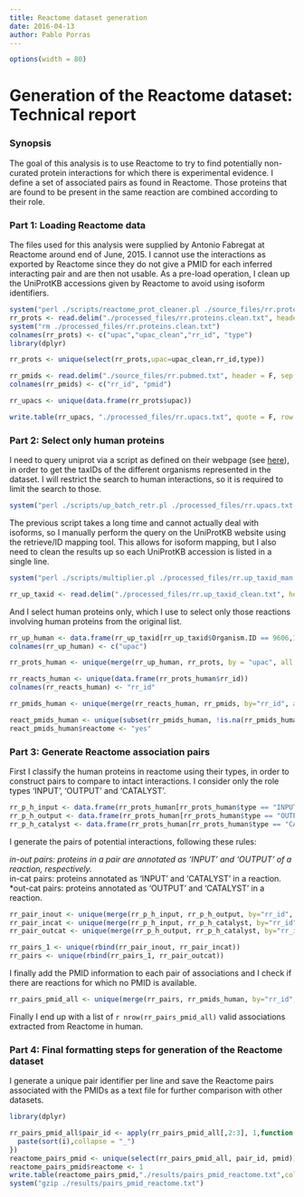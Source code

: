 ```yaml
---
title: Reactome dataset generation
date: 2016-04-13
author: Pablo Porras
---
```

```r
options(width = 80)
```
Generation of the Reactome dataset: Technical report
========================================================

### Synopsis

The goal of this analysis is to use Reactome to try to find potentially non-curated protein interactions for which there is experimental evidence. I define a set of associated pairs as found in Reactome. Those proteins that are found to be present in the same reaction are combined according to their role.  

### Part 1: Loading Reactome data

The files used for this analysis were supplied by Antonio Fabregat at Reactome around end of June, 2015. I cannot use the interactions as exported by Reactome since they do not give a PMID for each inferred interacting pair and are then not usable. As a pre-load operation, I clean up the UniProtKB accessions given by Reactome to avoid using isoform identifiers. 

```r
system("perl ./scripts/reactome_prot_cleaner.pl ./source_files/rr.proteins.txt ./processed_files/rr.proteins.clean.txt")
rr_prots <- read.delim("./processed_files/rr.proteins.clean.txt", header = F, sep = "\t", colClasses = "character")
system("rm ./processed_files/rr.proteins.clean.txt")
colnames(rr_prots) <- c("upac","upac_clean","rr_id", "type")
library(dplyr)

rr_prots <- unique(select(rr_prots,upac=upac_clean,rr_id,type))

rr_pmids <- read.delim("./source_files/rr.pubmed.txt", header = F, sep = "\t", colClasses = "character")
colnames(rr_pmids) <- c("rr_id", "pmid")

rr_upacs <- unique(data.frame(rr_prots$upac))
```
```r
write.table(rr_upacs, "./processed_files/rr.upacs.txt", quote = F, row.names = F, col.names = F)
```

### Part 2: Select only human proteins

I need to query uniprot via a script as defined on their webpage (see [here](http://www.uniprot.org/help/programmatic_access#batch_retrieval_of_entries)), in order to get the taxIDs of the different organisms represented in the dataset. I will restrict the search to human interactions, so it is required to limit the search to those. 

```r
system("perl ./scripts/up_batch_retr.pl ./processed_files/rr.upacs.txt > ./processed_files/rr.up_taxid.txt")     # This takes a LONG time, do not run unless 100% needed. 
```

The previous script takes a long time and cannot actually deal with isoforms, so I manually perform the query on the UniProtKB website using the retrieve/ID mapping tool. This allows for isoform mapping, but I also need to clean the results up so each UniProtKB accession is listed in a single line. 

```r
system("perl ./scripts/multiplier.pl ./processed_files/rr.up_taxid_man.txt ./processed_files/rr.up_taxid_clean.txt")
```
```r
rr_up_taxid <- read.delim("./processed_files/rr.up_taxid_clean.txt", header = T, sep = "\t", colClasses = "character")
```

And I select human proteins only, which I use to select only those reactions involving human proteins from the original list. 

```r
rr_up_human <- data.frame(rr_up_taxid[rr_up_taxid$Organism.ID == 9606,1])
colnames(rr_up_human) <- c("upac")

rr_prots_human <- unique(merge(rr_up_human, rr_prots, by = "upac", all.x=T, all.y=F))

rr_reacts_human <- unique(data.frame(rr_prots_human$rr_id))
colnames(rr_reacts_human) <- "rr_id"

rr_pmids_human <- unique(merge(rr_reacts_human, rr_pmids, by="rr_id", all=F))

react_pmids_human <- unique(subset(rr_pmids_human, !is.na(rr_pmids_human$pmid), select = "pmid"))
react_pmids_human$reactome <- "yes"
```

### Part 3: Generate Reactome association pairs

First I classify the human proteins in reactome using their types, in order to construct pairs to compare to intact interactions. I consider only the role types 'INPUT', 'OUTPUT' and 'CATALYST'. 


```r
rr_p_h_input <- data.frame(rr_prots_human[rr_prots_human$type == "INPUT",1:2])
rr_p_h_output <- data.frame(rr_prots_human[rr_prots_human$type == "OUTPUT",1:2])
rr_p_h_catalyst <- data.frame(rr_prots_human[rr_prots_human$type == "CATALYST",1:2])
```

I generate the pairs of potential interactions, following these rules:

  *in-out pairs: proteins in a pair are annotated as 'INPUT' and 'OUTPUT' of a reaction, respectively.   
  *in-cat pairs: proteins annotated as 'INPUT' and 'CATALYST' in a reaction.  
  *out-cat pairs: proteins annotated as 'OUTPUT' and 'CATALYST' in a reaction.  

```r
rr_pair_inout <- unique(merge(rr_p_h_input, rr_p_h_output, by="rr_id", all=F))
rr_pair_incat <- unique(merge(rr_p_h_input, rr_p_h_catalyst, by="rr_id", all=F))
rr_pair_outcat <- unique(merge(rr_p_h_output, rr_p_h_catalyst, by="rr_id", all=F))

rr_pairs_1 <- unique(rbind(rr_pair_inout, rr_pair_incat))
rr_pairs <- unique(rbind(rr_pairs_1, rr_pair_outcat))
```

I finally add the PMID information to each pair of associations and I check if there are reactions for which no PMID is available. 

```r
rr_pairs_pmid_all <- unique(merge(rr_pairs, rr_pmids_human, by="rr_id",all=F))
```

Finally I end up with a list of `r nrow(rr_pairs_pmid_all)` valid associations extracted from Reactome in human. 

### Part 4: Final formatting steps for generation of the Reactome dataset

I generate a unique pair identifier per line and save the Reactome pairs associated with the PMIDs as a text file for further comparison with other datasets.

```r
library(dplyr)

rr_pairs_pmid_all$pair_id <- apply(rr_pairs_pmid_all[,2:3], 1,function(i){
  paste(sort(i),collapse = "_")
})
reactome_pairs_pmid <- unique(select(rr_pairs_pmid_all, pair_id, pmid))
reactome_pairs_pmid$reactome <- 1
write.table(reactome_pairs_pmid,"./results/pairs_pmid_reactome.txt",col.names=T,row.names=F,quote=F,sep="\t")
system("gzip ./results/pairs_pmid_reactome.txt")
```

